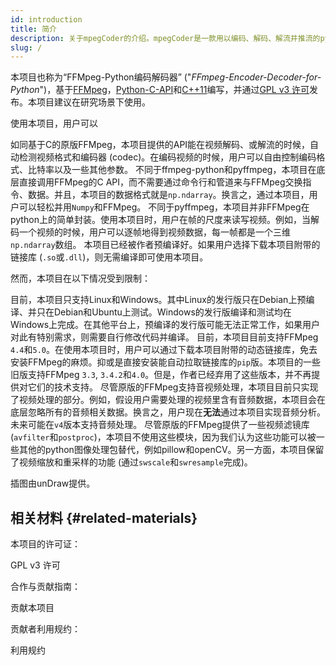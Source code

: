 ```yaml
---
id: introduction
title: 简介
description: 关于mpegCoder的介绍。mpegCoder是一款用以编码、解码、解流并推流的python包。该项目完全依托于FFMpeg构建。
slug: /
---
```




本项目也称为“FFMpeg-Python编码解码器” ("*FFmpeg-Encoder-Decoder-for-Python*")，基于[FFMpeg<IconExternalLink/>][link-ffmpeg]，[Python-C-API<IconExternalLink/>][link-python-c-api]和[C++11<IconExternalLink/>][link-cpp11]编写，并通过[GPL v3 许可<IconExternalLink/>][git-license]发布。本项目建议在研究场景下使用。

使用本项目，用户可以

<KeenSlider>
  <FeatureCase
    Svg={require('/img/undraw_circuit_board_4c4d.svg').default}
    title='利用FFMpeg的所有视频编码器'>
    如同基于C的原版FFMpeg，本项目提供的API能在视频解码、或解流的时候，自动检测视频格式和编码器 (codec)。在编码视频的时候，用户可以自由控制编码格式、比特率以及一些其他参数。
  </FeatureCase>
  <FeatureCase
    Svg={require('/img/undraw_video_files_fu10.svg').default}
    title='直达FFMpeg核心'>
    不同于<Link href='https://github.com/kkroening/ffmpeg-python' alt='ffmpeg-python'>ffmpeg-python<IconExternalLink/></Link>和<Link href='https://github.com/deuteronomy-works/pyffmpeg' alt='pyffmpeg'>pyffmpeg<IconExternalLink/></Link>，本项目在底层直接调用FFMpeg的C API，而不需要通过命令行和管道来与FFMpeg交换指令、数据。并且，本项目的数据格式就是<Link href='https://numpy.org/doc/stable/reference/generated/numpy.ndarray.html' alt='np.ndarray'><code>np.ndarray</code><IconExternalLink/></Link>。换言之，通过本项目，用户可以轻松并用<Link href='https://numpy.org' alt='Numpy'><code>Numpy</code><IconExternalLink/></Link>和FFMpeg。
  </FeatureCase>
  <FeatureCase
    Svg={require('/img/undraw_image_focus_wm20.svg').default}
    title='帧级别的API'>
    不同于<Link href='https://github.com/deuteronomy-works/pyffmpeg' alt='pyffmpeg'>pyffmpeg<IconExternalLink/></Link>，本项目并非FFMpeg在python上的简单封装。使用本项目时，用户在帧的尺度来读写视频。例如，当解码一个视频的时候，用户可以逐帧地得到视频数据，每一帧都是一个三维<Link href='https://numpy.org/doc/stable/reference/generated/numpy.ndarray.html' alt='np.ndarray'><code>np.ndarray</code><IconExternalLink/></Link>数组。
  </FeatureCase>
  <FeatureCase
    Svg={require('/img/undraw_completing_6bhr.svg').default}
    title='预编译的包'>
    本项目已经被作者预编译好。如果用户选择下载本项目附带的链接库 (<code>.so</code>或<code>.dll</code>)，则无需编译即可使用本项目。
  </FeatureCase>
</KeenSlider>

然而，本项目在以下情况受到限制：

<KeenSlider>
  <FeatureCase
    Svg={require('/img/undraw_design_components_9vy6.svg').default}
    title='平台限制'>
    目前，本项目只支持Linux和Windows。其中Linux的发行版只在Debian上预编译、并只在Debian和Ubuntu上测试。Windows的发行版编译和测试均在Windows上完成。在其他平台上，预编译的发行版可能无法正常工作，如果用户对此有特别需求，则需要自行修改代码并编译。
  </FeatureCase>
  <FeatureCase
    Svg={require('/img/undraw_version_control_re_mg66.svg').default}
    title='版本限制'>
    目前，本项目目前支持FFMpeg <code>4.4</code>和<code>5.0</code>。在使用本项目时，用户可以通过下载本项目附带的动态链接库，免去安装FFMpeg的麻烦。抑或是直接安装能自动拉取链接库的<Link to='./docs/installation/pypi' alt='pip version'><code>pip</code>版</Link>。本项目的一些旧版支持FFMpeg <code>3.3</code>, <code>3.4.2</code>和<code>4.0</code>。但是，作者已经弃用了这些版本，并不再提供对它们的技术支持。
  </FeatureCase>
  <FeatureCase
    Svg={require('/img/undraw_compose_music_ovo2.svg').default}
    title='不支持音频处理'>
    尽管原版的FFMpeg支持音视频处理，本项目目前只实现了视频处理的部分。例如，假设用户需要处理的视频里含有音频数据，本项目会在底层忽略所有的音频相关数据。换言之，用户现在<b>无法</b>通过本项目实现音频分析。未来可能在<code>v4</code>版本支持音频处理。
  </FeatureCase>
  <FeatureCase
    Svg={require('/img/undraw_creativity_wqmm.svg').default}
    title='不支持滤镜'>
    尽管原版的FFMpeg提供了一些视频滤镜库 (<Link href='http://ffmpeg.org/doxygen/trunk/group__lavfi.html' alt='libavfilter'><code>avfilter</code><IconExternalLink/></Link>和<Link href='http://ffmpeg.org/doxygen/trunk/group__lpp.html' alt='libpostproc'><code>postproc</code><IconExternalLink/></Link>)，本项目不使用这些模块，因为我们认为这些功能可以被一些其他的python图像处理包替代，例如<Link href='https://pypi.org/project/Pillow' alt='Pillow'>pillow<IconExternalLink/></Link>和<Link href='https://pypi.org/project/opencv-python' alt='OpenCV Python'>openCV<IconExternalLink/></Link>。另一方面，本项目保留了视频缩放和重采样的功能 (通过<Link href='http://ffmpeg.org/doxygen/trunk/group__libsws.html' alt='libswscale'><code>swscale</code><IconExternalLink/></Link>和<Link href='http://ffmpeg.org/doxygen/trunk/group__lswr.html' alt='libswresample'><code>swresample</code><IconExternalLink/></Link>完成)。
  </FeatureCase>
</KeenSlider>

<p className="right noemph">
  插图由<Link href='https://undraw.co' alt='unDraw'>unDraw<IconExternalLink/></Link>提供。
</p>

## 相关材料 {#related-materials}

本项目的许可证：

<p>
  <DarkButton to="https://github.com/cainmagi/FFmpeg-Encoder-Decoder-for-Python/blob/master/LICENSE" icon={octLaw16}>
    GPL v3 许可
  </DarkButton>
</p>

合作与贡献指南：

<p>
  <DarkButton to="https://github.com/cainmagi/FFmpeg-Encoder-Decoder-for-Python/blob/master/CONTRIBUTING.md" icon={octRepoForked16}>
    贡献本项目
  </DarkButton>
</p>

贡献者利用规约：

<p>
  <DarkButton to="https://github.com/cainmagi/FFmpeg-Encoder-Decoder-for-Python/blob/master/CODE_OF_CONDUCT.md" icon={octShareAndroid16}>
    利用规约
  </DarkButton>
</p>


[git-ffmpeg-python]:https://github.com/kkroening/ffmpeg-python "ffmpeg-python"
[git-pyffmpeg]:https://github.com/deuteronomy-works/pyffmpeg "pyffmpeg"
[git-license]:https://github.com/cainmagi/FFmpeg-Encoder-Decoder-for-Python/blob/master/LICENSE
[link-cpp11]:https://en.cppreference.com/w/ "C++ 11"
[link-python-c-api]:https://docs.python.org/3/c-api/index.html "Python-C-API"
[link-ffmpeg]:https://ffmpeg.org "FFMpeg"
